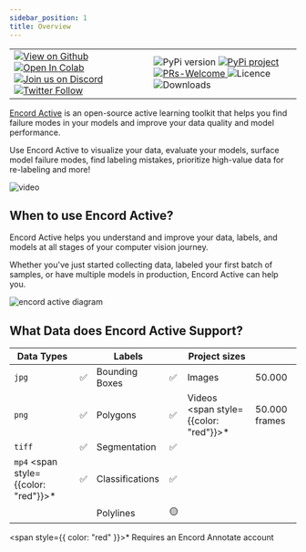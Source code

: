 ```yaml
---
sidebar_position: 1
title: Overview
---
```



<table>
  <tr style={{ border: "none" }}>
    <td style={{ border: "none" }}>
      <a href="https://github.com/encord-team/encord-active" target="_blank">
        <img
          style={{ marginRight: 5 }}
          alt="View on Github"
          src="https://img.shields.io/badge/github-view_code-green?logo=github"
        />
      </a>
      <a
        href="https://colab.research.google.com/drive/11iZE1CCFIGlkWdTmhf5XACDojtGeIRGS?usp=sharing"
        target="_blank"
      >
        <img
          style={{ marginRight: 5 }}
          alt="Open In Colab"
          src="https://colab.research.google.com/assets/colab-badge.svg"
        />
      </a>
      <a href="https://discord.gg/TU6yT7Uvx3" target="_blank">
        <img
          style={{ marginRight: 5 }}
          alt="Join us on Discord"
          src="https://shields.io/badge/Discord-chat-blue?logo=discord&logoColor=white"
        />
      </a>
      <a href="https://twitter.com/encord_team" target="_blank">
        <img
          style={{ marginRight: 5 }}
          alt="Twitter Follow"
          src="https://img.shields.io/twitter/follow/encord_team?label=%40encord_team&style=social"
        />
      </a>
    </td>
    <td style={{ border: "none" }}>
      <img
        style={{ marginRight: 5 }}
        alt="PyPi version"
        src="https://img.shields.io/pypi/pyversions/encord-active"
      />
      <a href="https://pypi.org/project/encord-active/" target="_blank">
        <img
          style={{ marginRight: 5 }}
          alt="PyPi project"
          src="https://img.shields.io/pypi/v/encord-active"
        />
      </a>
      <a href="./contributing" target="_blank">
        <img
          style={{ marginRight: 5 }}
          alt="PRs-Welcome"
          src="https://img.shields.io/badge/PRs-welcome-blue.svg"
        />
      </a>
      <img
        style={{ marginRight: 5 }}
        alt="Licence"
        src="https://img.shields.io/github/license/encord-team/encord-active"
      />
      <img
        style={{ marginRight: 5 }}
        alt="Downloads"
        src="https://static.pepy.tech/badge/encord-active"
      />
    </td>
  </tr>
</table>

[Encord Active][encord-active-landing] is an open-source active learning toolkit that helps you find failure modes in your models and improve your data quality and model performance.

Use Encord Active to visualize your data, evaluate your models, surface model failure modes, find labeling mistakes, prioritize high-value data for re-labeling and more!

![video](../static/gifs/ea-demo.gif)

## When to use Encord Active?

Encord Active helps you understand and improve your data, labels, and models at all stages of your computer vision journey.

Whether you've just started collecting data, labeled your first batch of samples, or have multiple models in production, Encord Active can help you.

![encord active diagram](../static/img/process-chart-ea.webp)

## What Data does Encord Active Support?

| Data Types                                   |     | Labels          |     | Project sizes                                 |               |
| -------------------------------------------- | --- | --------------- | --- | --------------------------------------------- | ------------- |
| `jpg`                                        | ✅  | Bounding Boxes  | ✅  | Images                                        | 50.000        |
| `png`                                        | ✅  | Polygons        | ✅  | Videos <span style={{color: "red"}}>\*</span> | 50.000 frames |
| `tiff`                                       | ✅  | Segmentation    | ✅  |                                               |               |
| `mp4` <span style={{color: "red"}}>\*</span> | ✅  | Classifications | ✅  |                                               |               |
|                                              |     | Polylines       | 🟡  |                                               |               |

<span style={{ color: "red" }}>*</span> Requires an Encord Annotate account

[encord-active-landing]: https://encord.com/encord-active/
